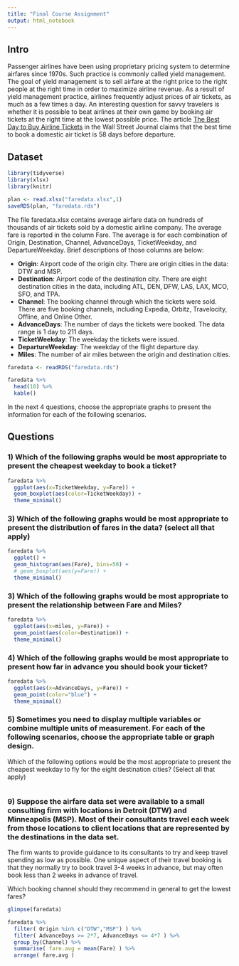 ```yaml
---
title: "Final Course Assignment"
output: html_notebook
---
```


## Intro

Passenger airlines have been using proprietary pricing system to determine airfares since 1970s. Such practice is commonly called yield management. The goal of yield management is to sell airfare at the right price to the right people at the right time in order to maximize airline revenue. As a result of yield management practice, airlines frequently adjust prices of air tickets, as much as a few times a day. An interesting question for savvy travelers is whether it is possible to beat airlines at their own game by booking air tickets at the right time at the lowest possible price. The article [The Best Day to Buy Airline Tickets](https://www.wsj.com/articles/the-best-day-to-buy-airline-tickets-1413999377) in the Wall Street Journal claims that the best time to book a domestic air ticket is 58 days before departure.

## Dataset

```r
library(tidyverse)
library(xlsx)
library(knitr)
```

```r
plan <- read.xlsx("faredata.xlsx",1)
saveRDS(plan, "faredata.rds")
```


The file faredata.xlsx contains average airfare data on hundreds of thousands of air tickets sold by a domestic airline company. The average fare is reported in the column Fare. The average is for each combination of Origin, Destination, Channel, AdvanceDays, TicketWeekday, and DepartureWeekday. Brief descriptions of those columns are below:

* **Origin**: Airport code of the origin city. There are origin cities in the data: DTW and MSP.
* **Destination**: Airport code of the destination city. There are eight destination cities in the data, including ATL, DEN, DFW, LAS, LAX, MCO, SFO, and TPA.
* **Channel**: The booking channel through which the tickets were sold. There are five booking channels, including Expedia, Orbitz, Travelocity, Offline, and Online Other.
* **AdvanceDays**: The number of days the tickets were booked. The data range is 1 day to 211 days.
* **TicketWeekday**: The weekday the tickets were issued.
* **DepartureWeekday**: The weekday of the flight departure day.
* **Miles**: The number of air miles between the origin and destination cities.

```r

faredata <- readRDS("faredata.rds")

faredata %>% 
  head(10) %>% 
  kable()

```


In the next 4 questions, choose the appropriate graphs to present the information for each of the following scenarios.

## Questions

### 1) Which of the following graphs would be most appropriate to present the cheapest weekday to book a ticket?

```r

faredata %>% 
  ggplot(aes(x=TicketWeekday, y=Fare)) +
  geom_boxplot(aes(color=TicketWeekday)) +
  theme_minimal()

```

### 3) Which of the following graphs would be most appropriate to present the distribution of fares in the data? (select all that apply)

```r

faredata %>% 
  ggplot() +
  geom_histogram(aes(Fare), bins=50) +
  # geom_boxplot(aes(y=Fare)) +
  theme_minimal()

```

### 3) Which of the following graphs would be most appropriate to present the relationship between Fare and Miles?

```r

faredata %>% 
  ggplot(aes(x=miles, y=Fare)) +
  geom_point(aes(color=Destination)) +
  theme_minimal()

```


### 4) Which of the following graphs would be most appropriate to present how far in advance you should book your ticket?

```r

faredata %>% 
  ggplot(aes(x=AdvanceDays, y=Fare)) +
  geom_point(color="blue") +
  theme_minimal()

```

### 5) Sometimes you need to display multiple variables or combine multiple units of measurement. For each of the following scenarios, choose the appropriate table or graph design.

Which of the following options would be the most appropriate to present the cheapest weekday to fly for the eight destination cities? (Select all that apply)

```r



```

### 9) Suppose the airfare data set were available to a small consulting firm with locations in Detroit (DTW) and Minneapolis (MSP). Most of their consultants travel each week from those locations to client locations that are represented by the destinations in the data set.

The firm wants to provide guidance to its consultants to try and keep travel spending as low as possible. One unique aspect of their travel booking is that they normally try to book travel 3-4 weeks in advance, but may often book less than 2 weeks in advance of travel.

Which booking channel should they recommend in general to get the lowest fares?

```r

glimpse(faredata) 

faredata %>% 
  filter( Origin %in% c("DTW","MSP") ) %>% 
  filter( AdvanceDays >= 2*7, AdvanceDays <= 4*7 ) %>% 
  group_by(Channel) %>% 
  summarise( fare.avg = mean(Fare) ) %>% 
  arrange( fare.avg )



```



